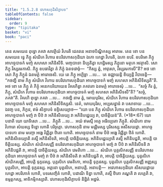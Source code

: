 ```yaml
---
title: "1.5.2.8 វេហាសកុដិសិក្ខាបទ"
tableOfContents: false
sidebar:
  order: 9
type: "tipitaka"
basket: "vi"
book: "paci"
---
```



<DynamicBreadcrumb />

<Division number="129" book="paci">

<Paragraph number="443" book="paci">
តេន សមយេន ពុទ្ធោ ភគវា សាវត្ថិយំ វិហរតិ ជេតវនេ អនាថបិណ្ឌិកស្ស អារាមេ. តេន ខោ បន សមយេន ទ្វេ ភិក្ខូ សំឃិកេ វិហារេ ឧបរិវេហាសកុដិយា ឯកោ ហេដ្ឋា វិហរតិ, ឯកោ ឧបរិ. ឧបរិមោ ភិក្ខុ អាហច្ចបាទកំ មញ្ចំ សហសា អភិនិសីទិ. មញ្ចបាទោ និប្បតិត្វា ហេដ្ឋិមស្ស ភិក្ខុនោ មត្ថកេ អវត្ថាសិ. សោ ភិក្ខុ វិស្សរមកាសិ. ភិក្ខូ ឧបធាវិត្វា តំ ភិក្ខុំ ឯតទវោចុំ—  “កិស្ស ត្វំ, អាវុសោ, វិស្សរមកាសី”តិ? អថ ខោ សោ ភិក្ខុ ភិក្ខូនំ ឯតមត្ថំ អារោចេសិ. យេ តេ ភិក្ខូ អប្បិច្ឆា …បេ…  តេ ឧជ្ឈាយន្តិ ខិយ្យន្តិ វិបាចេន្តិ—  “កថញ្ហិ នាម ភិក្ខុ សំឃិកេ វិហារេ ឧបរិវេហាសកុដិយា អាហច្ចបាទកំ មញ្ចំ សហសា អភិនិសីទិស្សតី”តិ.
</Paragraph>

<Paragraph number="444" book="paci">
អថ ខោ តេ ភិក្ខូ តំ ភិក្ខុំ អនេកបរិយាយេន វិគរហិត្វា ភគវតោ ឯតមត្ថំ អារោចេសុំ …បេ…  “សច្ចំ កិរ ត្វំ, ភិក្ខុ, សំឃិកេ វិហារេ ឧបរិវេហាសកុដិយា អាហច្ចបាទកំ មញ្ចំ សហសា អភិនិសីទសី”តិ? “សច្ចំ, ភគវា”តិ. វិគរហិ ពុទ្ធោ ភគវា …បេ…  កថញ្ហិ នាម ត្វំ, មោឃបុរិស, សំឃិកេ វិហារេ ឧបរិវេហាសកុដិយា អាហច្ចបាទកំ មញ្ចំ សហសា អភិនិសីទិស្សសិ. នេតំ, មោឃបុរិស, អប្បសន្នានំ វា បសាទាយ …បេ…  ឯវញ្ច បន, ភិក្ខវេ, ឥមំ សិក្ខាបទំ ឧទ្ទិសេយ្យាថ—
</Paragraph>

</Division>
<Division number="130" book="paci">

<Paragraph number="445" book="paci">
<Emphasis>“យោ បន ភិក្ខុ សំឃិកេ វិហារេ ឧបរិវេហាសកុដិយា អាហច្ចបាទកំ មញ្ចំ វា បីឋំ វា អភិនិសីទេយ្យ វា អភិនិបជ្ជេយ្យ វា, បាចិត្តិយន៑”</Emphasis>តិ. (*18*:<Emphasis>67</Emphasis>)
</Paragraph>

</Division>
<Division number="131" book="paci">

<Paragraph number="446" book="paci">
<Emphasis>យោ បនា</Emphasis>តិ យោ យាទិសោ …បេ…  <Emphasis>ភិក្ខូ</Emphasis>តិ …បេ…  អយំ ឥមស្មឹ អត្ថេ អធិប្បេតោ ភិក្ខូតិ.
</Paragraph>

<Paragraph number="447" book="paci">
<Emphasis>សំឃិកោ</Emphasis> នាម វិហារោ សំឃស្ស ទិន្នោ ហោតិ បរិច្ចត្តោ.
</Paragraph>

<Paragraph number="448" book="paci">
<Emphasis>វេហាសកុដិ</Emphasis> នាម មជ្ឈិមស្ស បុរិសស្ស អសីសឃដ្ដា.
</Paragraph>

<Paragraph number="449" book="paci">
<Emphasis>អាហច្ចបាទកោ</Emphasis> នាម <Emphasis>មញ្ចោ</Emphasis> អង្គេ វិជ្ឈិត្វា ឋិតោ ហោតិ.
</Paragraph>

<Paragraph number="450" book="paci">
<Emphasis>អាហច្ចបាទកំ</Emphasis> នាម <Emphasis>បីឋំ</Emphasis> អង្គេ វិជ្ឈិត្វា ឋិតំ ហោតិ.
</Paragraph>

<Paragraph number="451" book="paci">
<Emphasis>អភិនិសីទេយ្យា</Emphasis>តិ តស្មឹ អភិនិសីទតិ, អាបត្តិ បាចិត្តិយស្ស.
</Paragraph>

<Paragraph number="452" book="paci">
<Emphasis>អភិនិបជ្ជេយ្យា</Emphasis>តិ តស្មឹ អភិនិបជ្ជតិ, អាបត្តិ បាចិត្តិយស្ស.
</Paragraph>

</Division>
<Division number="132" book="paci">

<Paragraph number="453" book="paci">
សំឃិកេ សំឃិកសញ្ញី ឧបរិវេហាសកុដិយា អាហច្ចបាទកំ មញ្ចំ វា បីឋំ វា អភិនិសីទតិ វា អភិនិបជ្ជតិ វា, អាបត្តិ បាចិត្តិយស្ស. សំឃិកេ វេមតិកោ …បេ…  សំឃិកេ បុគ្គលិកសញ្ញី ឧបរិវេហាសកុដិយា អាហច្ចបាទកំ មញ្ចំ វា បីឋំ វា អភិនិសីទតិ វា អភិនិបជ្ជតិ វា, អាបត្តិ បាចិត្តិយស្ស.
</Paragraph>

<Paragraph number="454" book="paci">
បុគ្គលិកេ សំឃិកសញ្ញី, អាបត្តិ ទុក្កដស្ស. បុគ្គលិកេ វេមតិកោ, អាបត្តិ ទុក្កដស្ស. បុគ្គលិកេ បុគ្គលិកសញ្ញី អញ្ញស្ស បុគ្គលិកេ, អាបត្តិ ទុក្កដស្ស. អត្តនោ បុគ្គលិកេ, អនាបត្តិ.
</Paragraph>

</Division>
<Division number="133" book="paci">

<Paragraph number="455" book="paci">
អនាបត្តិ—  អវេហាសកុដិយា សីសឃដ្ដាយ ហេដ្ឋា អបរិភោគំ ហោតិ, បទរសញ្ចិតំ ហោតិ, បដាណិ ទិន្នា ហោតិ, តស្មឹ ឋិតោ គណ្ហតិ វា លគ្គេតិ វា, ឧម្មត្តកស្ស, អាទិកម្មិកស្សាតិ.

</Paragraph>
</Division>

<Paragraph number="456" type="center" book="paci">
វេហាសកុដិសិក្ខាបទំ និដ្ឋិតំ អដ្ឋមំ.
</Paragraph>
